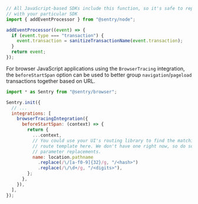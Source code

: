 ```javascript
// All JavaScript-based SDKs include this function, so it's safe to replace `@sentry/node`
// with your particular SDK
import { addEventProcessor } from "@sentry/node";

addEventProcessor((event) => {
  if (event.type === "transaction") {
    event.transaction = sanitizeTransactionName(event.transaction);
  }
  return event;
});
```

For browser JavaScript applications using the `BrowserTracing` integration, the `beforeStartSpan` option can be used to better group `navigation`/`pageload` transactions together based on URL.

```javascript
import * as Sentry from "@sentry/browser";

Sentry.init({
  // ...
  integrations: [
    browserTracingIntegration({
      beforeStartSpan: (context) => {
        return {
          ...context,
          // You could use your UI's routing library to find the matching
          // route template here. We don't have one right now, so do some basic
          // parameter replacements.
          name: location.pathname
            .replace(/\/[a-f0-9]{32}/g, "/<hash>")
            .replace(/\/\d+/g, "/<digits>"),
        };
      },
    }),
  ],
});
```
